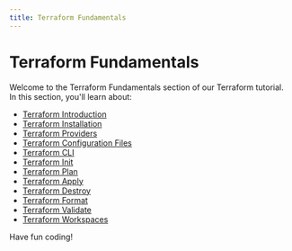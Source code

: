 ```yaml
---
title: Terraform Fundamentals
---
```


# Terraform Fundamentals

Welcome to the Terraform Fundamentals section of our Terraform tutorial. In this section, you'll learn about:

- [Terraform Introduction](./0-terraform-introduction.mdx)
- [Terraform Installation](./1-terraform-installation.mdx)
- [Terraform Providers](./2-terraform-providers.mdx)
- [Terraform Configuration Files](./3-terraform-configuration-files.mdx)
- [Terraform CLI](./4-terraform-cli.mdx)
- [Terraform Init](./5-terraform-init.mdx)
- [Terraform Plan](./6-terraform-plan.mdx)
- [Terraform Apply](./7-terraform-apply.mdx)
- [Terraform Destroy](./8-terraform-destroy.mdx)
- [Terraform Format](./9-terraform-format.mdx)
- [Terraform Validate](./10-terraform-validate.mdx)
- [Terraform Workspaces](./11-terraform-workspace.mdx)

Have fun coding!